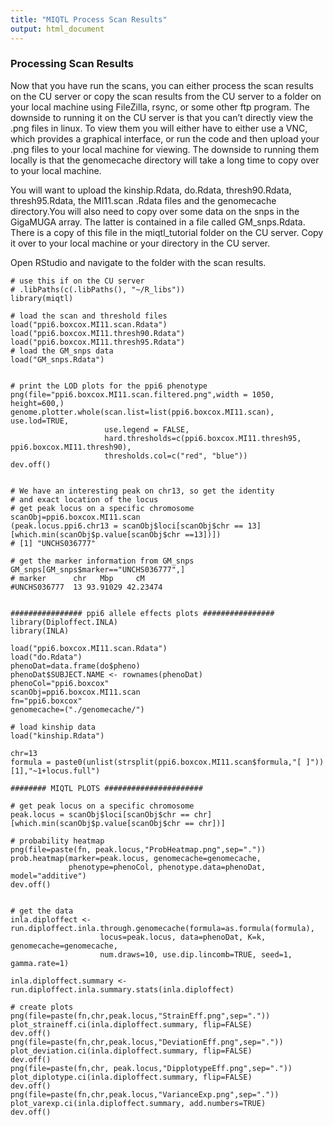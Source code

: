 ```yaml
---
title: "MIQTL Process Scan Results"
output: html_document
---
```

### Processing Scan Results
Now that you have run the scans, you can either process the scan results on the CU server or copy the scan results from the CU server to a folder on your local machine using FileZilla, rsync, or some other ftp program.  The downside to running it on the CU server is that you can't directly view the .png files in linux.  To view them you will either have to either use a VNC, which provides a graphical interface, or run the code and then upload your .png files to your local machine for viewing. The downside to running them locally is that the genomecache directory will take a long time to copy over to your local machine.

You will want to upload the kinship.Rdata, do.Rdata, thresh90.Rdata, thresh95.Rdata, the MI11.scan .Rdata files and the genomecache directory.You will also need to copy over some data on the snps in the GigaMUGA array.  The latter is contained in a file called GM_snps.Rdata.  There is a copy of this file in the miqtl_tutorial folder on the CU server.  Copy it over to your local machine or your directory in the CU server.  

Open RStudio and navigate to the folder with the scan results. 

```
# use this if on the CU server
# .libPaths(c(.libPaths(), "~/R_libs"))
library(miqtl)

# load the scan and threshold files
load("ppi6.boxcox.MI11.scan.Rdata")
load("ppi6.boxcox.MI11.thresh90.Rdata")
load("ppi6.boxcox.MI11.thresh95.Rdata")
# load the GM_snps data
load("GM_snps.Rdata")


# print the LOD plots for the ppi6 phenotype
png(file="ppi6.boxcox.MI11.scan.filtered.png",width = 1050, height=600,)
genome.plotter.whole(scan.list=list(ppi6.boxcox.MI11.scan), use.lod=TRUE,
                     use.legend = FALSE,
                     hard.thresholds=c(ppi6.boxcox.MI11.thresh95, ppi6.boxcox.MI11.thresh90),
                     thresholds.col=c("red", "blue"))
dev.off()


# We have an interesting peak on chr13, so get the identity 
# and exact location of the locus
# get peak locus on a specific chromosome
scanObj=ppi6.boxcox.MI11.scan
(peak.locus.ppi6.chr13 = scanObj$loci[scanObj$chr == 13][which.min(scanObj$p.value[scanObj$chr ==13])])
# [1] "UNCHS036777"

# get the marker information from GM_snps 
GM_snps[GM_snps$marker=="UNCHS036777",]
# marker      chr   Mbp     cM
#UNCHS036777  13 93.91029 42.23474


################ ppi6 allele effects plots ################
library(Diploffect.INLA)
library(INLA)

load("ppi6.boxcox.MI11.scan.Rdata")
load("do.Rdata")
phenoDat=data.frame(do$pheno)
phenoDat$SUBJECT.NAME <- rownames(phenoDat)
phenoCol="ppi6.boxcox"
scanObj=ppi6.boxcox.MI11.scan
fn="ppi6.boxcox"
genomecache=("./genomecache/")

# load kinship data
load("kinship.Rdata")

chr=13
formula = paste0(unlist(strsplit(ppi6.boxcox.MI11.scan$formula,"[ ]"))[1],"~1+locus.full")

######## MIQTL PLOTS ######################

# get peak locus on a specific chromosome
peak.locus = scanObj$loci[scanObj$chr == chr][which.min(scanObj$p.value[scanObj$chr == chr])]

# probability heatmap
png(file=paste(fn, peak.locus,"ProbHeatmap.png",sep="."))
prob.heatmap(marker=peak.locus, genomecache=genomecache,
             phenotype=phenoCol, phenotype.data=phenoDat, model="additive")
dev.off()


# get the data
inla.diploffect <- run.diploffect.inla.through.genomecache(formula=as.formula(formula),
                    locus=peak.locus, data=phenoDat, K=k, genomecache=genomecache,
                    num.draws=10, use.dip.lincomb=TRUE, seed=1, gamma.rate=1)

inla.diploffect.summary <- run.diploffect.inla.summary.stats(inla.diploffect)

# create plots
png(file=paste(fn,chr,peak.locus,"StrainEff.png",sep="."))
plot_straineff.ci(inla.diploffect.summary, flip=FALSE)
dev.off()
png(file=paste(fn,chr,peak.locus,"DeviationEff.png",sep="."))
plot_deviation.ci(inla.diploffect.summary, flip=FALSE)
dev.off()
png(file=paste(fn,chr, peak.locus,"DipplotypeEff.png",sep="."))
plot_diplotype.ci(inla.diploffect.summary, flip=FALSE)
dev.off()
png(file=paste(fn,chr,peak.locus,"VarianceExp.png",sep="."))
plot_varexp.ci(inla.diploffect.summary, add.numbers=TRUE)
dev.off()
```